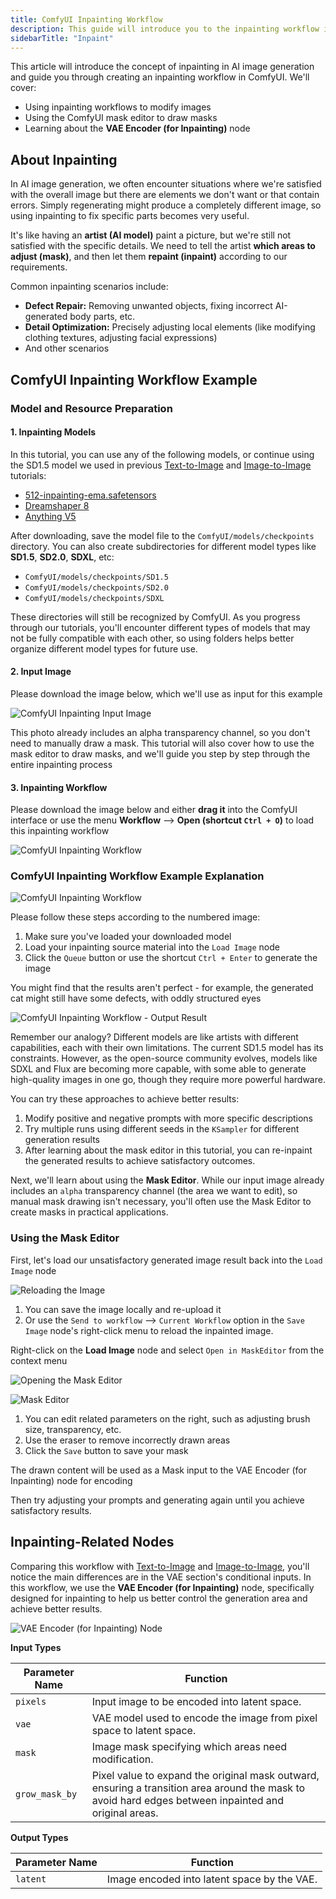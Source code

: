 ```yaml
---
title: ComfyUI Inpainting Workflow
description: This guide will introduce you to the inpainting workflow in ComfyUI, walk you through an inpainting example, and cover topics like using the mask editor
sidebarTitle: "Inpaint"
---
```


This article will introduce the concept of inpainting in AI image generation and guide you through creating an inpainting workflow in ComfyUI. We'll cover:
- Using inpainting workflows to modify images
- Using the ComfyUI mask editor to draw masks
- Learning about the **VAE Encoder (for Inpainting)** node

## About Inpainting

In AI image generation, we often encounter situations where we're satisfied with the overall image but there are elements we don't want or that contain errors. Simply regenerating might produce a completely different image, so using inpainting to fix specific parts becomes very useful.

It's like having an **artist (AI model)** paint a picture, but we're still not satisfied with the specific details. We need to tell the artist **which areas to adjust (mask)**, and then let them **repaint (inpaint)** according to our requirements.

Common inpainting scenarios include:
- **Defect Repair:** Removing unwanted objects, fixing incorrect AI-generated body parts, etc.
- **Detail Optimization:** Precisely adjusting local elements (like modifying clothing textures, adjusting facial expressions)
- And other scenarios

## ComfyUI Inpainting Workflow Example

### Model and Resource Preparation

#### 1. Inpainting Models

In this tutorial, you can use any of the following models, or continue using the SD1.5 model we used in previous [Text-to-Image](/tutorials/basic/text-to-image) and [Image-to-Image](/tutorials/basic/image-to-image) tutorials:
- [512-inpainting-ema.safetensors](https://huggingface.co/stabilityai/stable-diffusion-2-inpainting/blob/main/512-inpainting-ema.safetensors)
- [Dreamshaper 8](https://civitai.com/models/4384?modelVersionId=128713)
- [Anything V5](https://civitai.com/models/9409?modelVersionId=30163)

After downloading, save the model file to the `ComfyUI/models/checkpoints` directory. You can also create subdirectories for different model types like **SD1.5**, **SD2.0**, **SDXL**, etc:
- `ComfyUI/models/checkpoints/SD1.5`
- `ComfyUI/models/checkpoints/SD2.0`
- `ComfyUI/models/checkpoints/SDXL`

These directories will still be recognized by ComfyUI. As you progress through our tutorials, you'll encounter different types of models that may not be fully compatible with each other, so using folders helps better organize different model types for future use.

#### 2. Input Image

Please download the image below, which we'll use as input for this example

![ComfyUI Inpainting Input Image](/images/tutorial/basic/inpaint/yosemite_inpaint_example.png)

<Note>This photo already includes an alpha transparency channel, so you don't need to manually draw a mask. This tutorial will also cover how to use the mask editor to draw masks, and we'll guide you step by step through the entire inpainting process</Note>

#### 3. Inpainting Workflow

Please download the image below and either **drag it** into the ComfyUI interface or use the menu **Workflow** --> **Open (shortcut `Ctrl + O`)** to load this inpainting workflow

![ComfyUI Inpainting Workflow](/images/tutorial/basic/inpaint/inpain_model_cat.png)

### ComfyUI Inpainting Workflow Example Explanation

![ComfyUI Inpainting Workflow](/images/tutorial/basic/inpaint/inpaint_workflow.jpg)

Please follow these steps according to the numbered image:
1. Make sure you've loaded your downloaded model
2. Load your inpainting source material into the `Load Image` node
3. Click the `Queue` button or use the shortcut `Ctrl + Enter` to generate the image

You might find that the results aren't perfect - for example, the generated cat might still have some defects, with oddly structured eyes

![ComfyUI Inpainting Workflow - Output Result](/images/tutorial/basic/inpaint/inpaint_output.jpg)

Remember our analogy? Different models are like artists with different capabilities, each with their own limitations. The current SD1.5 model has its constraints. However, as the open-source community evolves, models like SDXL and Flux are becoming more capable, with some able to generate high-quality images in one go, though they require more powerful hardware.

You can try these approaches to achieve better results:

1. Modify positive and negative prompts with more specific descriptions
2. Try multiple runs using different seeds in the `KSampler` for different generation results
3. After learning about the mask editor in this tutorial, you can re-inpaint the generated results to achieve satisfactory outcomes.

Next, we'll learn about using the **Mask Editor**. While our input image already includes an `alpha` transparency channel (the area we want to edit), so manual mask drawing isn't necessary, you'll often use the Mask Editor to create masks in practical applications.

### Using the Mask Editor

First, let's load our unsatisfactory generated image result back into the `Load Image` node

![Reloading the Image](/images/tutorial/basic/inpaint/inpaint_send_to_workflow.jpg)

1. You can save the image locally and re-upload it
2. Or use the `Send to workflow` --> `Current Workflow` option in the `Save Image` node's right-click menu to reload the inpainted image.

Right-click on the **Load Image** node and select `Open in MaskEditor` from the context menu

![Opening the Mask Editor](/images/tutorial/basic/inpaint/inpint_open_in_maskeditor.jpg)

![Mask Editor](/images/tutorial/basic/inpaint/inpaint-maskeditor.gif)

1. You can edit related parameters on the right, such as adjusting brush size, transparency, etc.
2. Use the eraser to remove incorrectly drawn areas
3. Click the `Save` button to save your mask

The drawn content will be used as a Mask input to the VAE Encoder (for Inpainting) node for encoding

Then try adjusting your prompts and generating again until you achieve satisfactory results.

## Inpainting-Related Nodes

Comparing this workflow with [Text-to-Image](/tutorials/basic/text-to-image) and [Image-to-Image](/tutorials/basic/image-to-image), you'll notice the main differences are in the VAE section's conditional inputs.
In this workflow, we use the **VAE Encoder (for Inpainting)** node, specifically designed for inpainting to help us better control the generation area and achieve better results.

![VAE Encoder (for Inpainting) Node](/images/comfy_core/lantent/inpaint/vae_encode_for_inpainting.jpg)

**Input Types**

| Parameter Name  | Function                                                     |
|----------------|--------------------------------------------------------------|
| `pixels`       | Input image to be encoded into latent space. |
| `vae`          | VAE model used to encode the image from pixel space to latent space. |
| `mask`         | Image mask specifying which areas need modification. |
| `grow_mask_by` | Pixel value to expand the original mask outward, ensuring a transition area around the mask to avoid hard edges between inpainted and original areas. |

**Output Types**

| Parameter Name | Function                        |
|---------------|--------------------------------|
| `latent`      | Image encoded into latent space by the VAE. |
